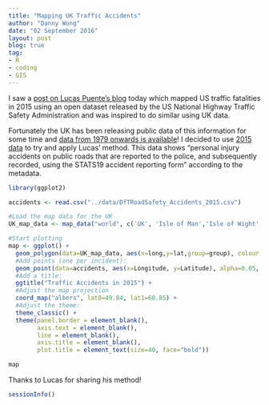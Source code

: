 ```yaml
---
title: "Mapping UK Traffic Accidents"
author: "Danny Wong"
date: "02 September 2016"
layout: post
blog: true
tag:
- R
- coding
- GIS
---
```


I saw a [post on Lucas Puente's blog](http://lucaspuente.github.io/notes/2016/09/01/Mapping_Traffic_Fatalities) today which mapped US traffic fatalities in 2015 using an open dataset released by the US National Highway Traffic Safety Administration and was inspired to do similar using UK data. 

Fortunately the UK has been releasing public data of this information for some time and [data from 1979 onwards is available](https://data.gov.uk/dataset/road-accidents-safety-data)! I decided to use [2015 data](http://data.dft.gov.uk/road-accidents-safety-data/DfTRoadSafety_2015.zip) to try and apply Lucas' method. This data shows "personal injury accidents on public roads that are reported to the police, and subsequently recorded, using the STATS19 accident reporting form" according to the metadata.

```r
library(ggplot2)

accidents <- read.csv("../data/DfTRoadSafety_Accidents_2015.csv")

#Load the map data for the UK
UK_map_data <- map_data("world", c('UK', 'Isle of Man','Isle of Wight', 'Wales:Anglesey'))

#Start plotting
map <- ggplot() + 
  geom_polygon(data=UK_map_data, aes(x=long,y=lat,group=group), colour = alpha("black", 1/4), fill = NA) +
  #Add points (one per incident):
  geom_point(data=accidents, aes(x=Longitude, y=Latitude), alpha=0.05, size=0.2, col="red") +
  #Add a title:
  ggtitle("Traffic Accidents in 2015") +
  #Adjust the map projection
  coord_map("albers", lat0=49.84, lat1=60.85) +
  #Adjust the theme:
  theme_classic() +
  theme(panel.border = element_blank(),
        axis.text = element_blank(),
        line = element_blank(),
        axis.title = element_blank(),
        plot.title = element_text(size=40, face="bold"))

map
```

Thanks to Lucas for sharing his method! 

```r
sessionInfo()
```